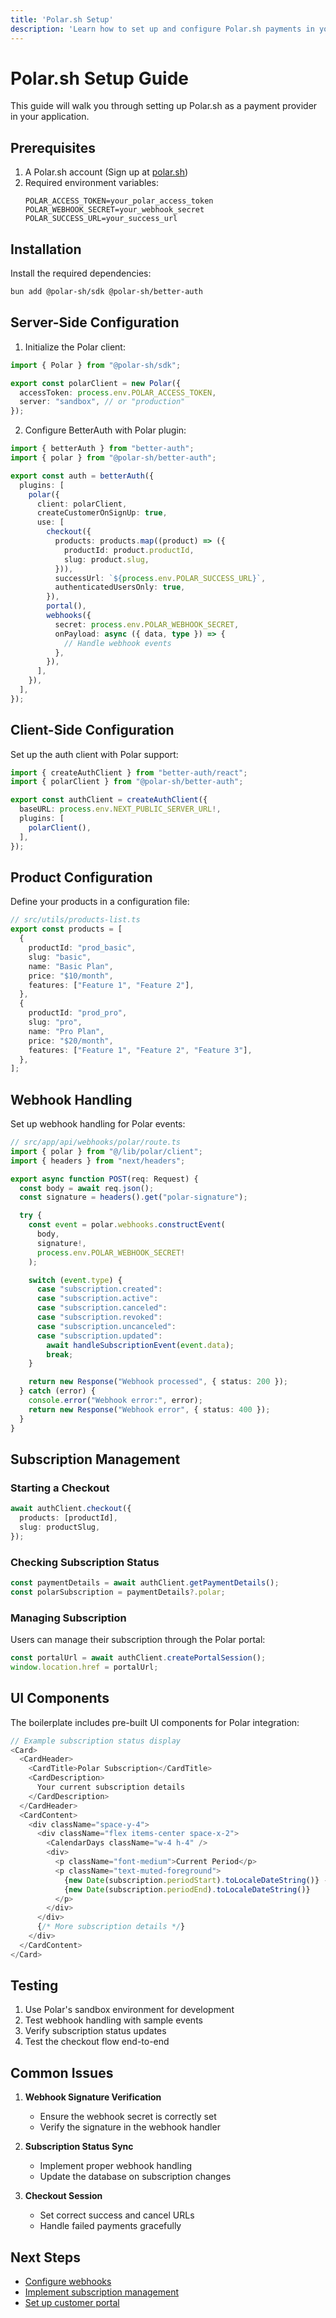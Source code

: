 ```yaml
---
title: 'Polar.sh Setup'
description: 'Learn how to set up and configure Polar.sh payments in your application'
---
```


# Polar.sh Setup Guide

This guide will walk you through setting up Polar.sh as a payment provider in your application.

## Prerequisites

1. A Polar.sh account (Sign up at [polar.sh](https://polar.sh))
2. Required environment variables:
   ```env
   POLAR_ACCESS_TOKEN=your_polar_access_token
   POLAR_WEBHOOK_SECRET=your_webhook_secret
   POLAR_SUCCESS_URL=your_success_url
   ```

## Installation

Install the required dependencies:

```bash
bun add @polar-sh/sdk @polar-sh/better-auth
```

## Server-Side Configuration

1. Initialize the Polar client:

```typescript
import { Polar } from "@polar-sh/sdk";

export const polarClient = new Polar({
  accessToken: process.env.POLAR_ACCESS_TOKEN,
  server: "sandbox", // or "production"
});
```

2. Configure BetterAuth with Polar plugin:

```typescript
import { betterAuth } from "better-auth";
import { polar } from "@polar-sh/better-auth";

export const auth = betterAuth({
  plugins: [
    polar({
      client: polarClient,
      createCustomerOnSignUp: true,
      use: [
        checkout({
          products: products.map((product) => ({
            productId: product.productId,
            slug: product.slug,
          })),
          successUrl: `${process.env.POLAR_SUCCESS_URL}`,
          authenticatedUsersOnly: true,
        }),
        portal(),
        webhooks({
          secret: process.env.POLAR_WEBHOOK_SECRET,
          onPayload: async ({ data, type }) => {
            // Handle webhook events
          },
        }),
      ],
    }),
  ],
});
```

## Client-Side Configuration

Set up the auth client with Polar support:

```typescript
import { createAuthClient } from "better-auth/react";
import { polarClient } from "@polar-sh/better-auth";

export const authClient = createAuthClient({
  baseURL: process.env.NEXT_PUBLIC_SERVER_URL!,
  plugins: [
    polarClient(),
  ],
});
```

## Product Configuration

Define your products in a configuration file:

```typescript
// src/utils/products-list.ts
export const products = [
  {
    productId: "prod_basic",
    slug: "basic",
    name: "Basic Plan",
    price: "$10/month",
    features: ["Feature 1", "Feature 2"],
  },
  {
    productId: "prod_pro",
    slug: "pro",
    name: "Pro Plan",
    price: "$20/month",
    features: ["Feature 1", "Feature 2", "Feature 3"],
  },
];
```

## Webhook Handling

Set up webhook handling for Polar events:

```typescript
// src/app/api/webhooks/polar/route.ts
import { polar } from "@/lib/polar/client";
import { headers } from "next/headers";

export async function POST(req: Request) {
  const body = await req.json();
  const signature = headers().get("polar-signature");

  try {
    const event = polar.webhooks.constructEvent(
      body,
      signature!,
      process.env.POLAR_WEBHOOK_SECRET!
    );

    switch (event.type) {
      case "subscription.created":
      case "subscription.active":
      case "subscription.canceled":
      case "subscription.revoked":
      case "subscription.uncanceled":
      case "subscription.updated":
        await handleSubscriptionEvent(event.data);
        break;
    }

    return new Response("Webhook processed", { status: 200 });
  } catch (error) {
    console.error("Webhook error:", error);
    return new Response("Webhook error", { status: 400 });
  }
}
```

## Subscription Management

### Starting a Checkout

```typescript
await authClient.checkout({
  products: [productId],
  slug: productSlug,
});
```

### Checking Subscription Status

```typescript
const paymentDetails = await authClient.getPaymentDetails();
const polarSubscription = paymentDetails?.polar;
```

### Managing Subscription

Users can manage their subscription through the Polar portal:

```typescript
const portalUrl = await authClient.createPortalSession();
window.location.href = portalUrl;
```

## UI Components

The boilerplate includes pre-built UI components for Polar integration:

```typescript
// Example subscription status display
<Card>
  <CardHeader>
    <CardTitle>Polar Subscription</CardTitle>
    <CardDescription>
      Your current subscription details
    </CardDescription>
  </CardHeader>
  <CardContent>
    <div className="space-y-4">
      <div className="flex items-center space-x-2">
        <CalendarDays className="w-4 h-4" />
        <div>
          <p className="font-medium">Current Period</p>
          <p className="text-muted-foreground">
            {new Date(subscription.periodStart).toLocaleDateString()} -{" "}
            {new Date(subscription.periodEnd).toLocaleDateString()}
          </p>
        </div>
      </div>
      {/* More subscription details */}
    </div>
  </CardContent>
</Card>
```

## Testing

1. Use Polar's sandbox environment for development
2. Test webhook handling with sample events
3. Verify subscription status updates
4. Test the checkout flow end-to-end

## Common Issues

1. **Webhook Signature Verification**
   - Ensure the webhook secret is correctly set
   - Verify the signature in the webhook handler

2. **Subscription Status Sync**
   - Implement proper webhook handling
   - Update the database on subscription changes

3. **Checkout Session**
   - Set correct success and cancel URLs
   - Handle failed payments gracefully

## Next Steps

- [Configure webhooks](/payments/webhooks)
- [Implement subscription management](/payments/subscriptions)
- [Set up customer portal](/payments/portal) 